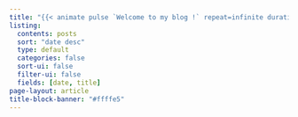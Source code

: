 ```yaml
---
title: "{{< animate pulse `Welcome to my blog !` repeat=infinite duration=2s >}}"
listing:
  contents: posts
  sort: "date desc"
  type: default
  categories: false
  sort-ui: false
  filter-ui: false
  fields: [date, title]
page-layout: article 
title-block-banner: "#ffffe5"
---
```

